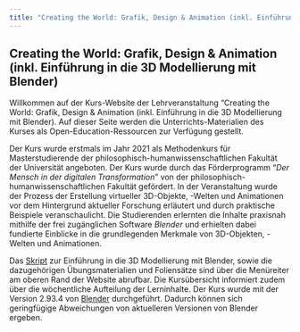 ```yaml
---
title: "Creating the World: Grafik, Design & Animation (inkl. Einführung in die 3D Modellierung mit Blender)"
---
```


## Creating the World: Grafik, Design & Animation (inkl. Einführung in die 3D Modellierung mit Blender)

Willkommen auf der Kurs-Website der Lehrveranstaltung "Creating the World: Grafik, Design & Animation (inkl. Einführung in die 3D Modellierung mit Blender). Auf dieser Seite werden die Unterrichts-Materialien des Kurses als Open-Education-Ressourcen zur Verfügung gestellt.

Der Kurs wurde erstmals im Jahr 2021 als Methodenkurs für Masterstudierende der philosophisch-humanwissenschaftlichen Fakultät der Universität angeboten. Der Kurs wurde durch das Förderprogramm "*Der Mensch in der digitalen Transformation*" von der philosophisch-humanwissenschaftlichen Fakultät gefördert. In der Veranstaltung wurde der Prozess der Erstellung virtueller 3D-Objekte, -Welten und Animationen vor dem Hintergrund aktueller Forschung erläutert und durch praktische Beispiele veranschaulicht. Die Studierenden erlernten die Inhalte praxisnah mithilfe der frei zugänglichen Software *Blender* und erhielten dabei fundierte Einblicke in die grundlegenden Merkmale von 3D-Objekten, -Welten und Animationen.

Das [Skript](creating_the_world_script.pdf) zur Einführung in die 3D Modellierung mit Blender, sowie die dazugehörigen Übungsmaterialien und Foliensätze sind über die Menüreiter am oberen Rand der Website abrufbar. Die Kursübersicht informiert zudem über die wöchentliche Aufteilung der Lerninhalte. Der Kurs wurde mit der Version 2.93.4 von [Blender](https://www.blender.org) durchgeführt. Dadurch können sich geringfügige Abweichungen von aktuelleren Versionen von Blender ergeben.
